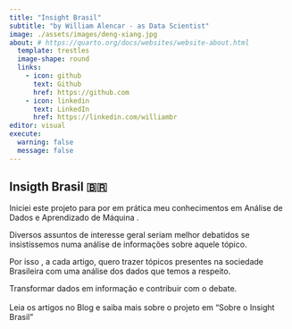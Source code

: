 ```yaml
---
title: "Insight Brasil"
subtitle: "by William Alencar - as Data Scientist"
image: ./assets/images/deng-xiang.jpg
about: # https://quarto.org/docs/websites/website-about.html
  template: trestles
  image-shape: round
  links:
    - icon: github
      text: Github
      href: https://github.com
    - icon: linkedin
      text: LinkedIn
      href: https://linkedin.com/williambr
editor: visual
execute: 
  warning: false
  message: false 
---
```


## Insigth Brasil 🇧🇷

Iniciei este projeto para por em prática meu conhecimentos em Análise de Dados e Aprendizado de Máquina .

Diversos assuntos de interesse geral seriam melhor debatidos se insistíssemos numa análise de informações sobre aquele tópico.

Por isso , a cada artigo, quero trazer tópicos presentes na sociedade Brasileira com uma análise dos dados que temos a respeito.

Transformar dados em informação e contribuir com o debate.\
\
Leia os artigos no Blog e saiba mais sobre o projeto em "Sobre o Insight Brasil"